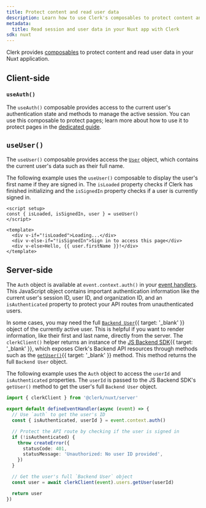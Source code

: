 ```yaml
---
title: Protect content and read user data
description: Learn how to use Clerk's composables to protect content and read user data in your Nuxt application.
metadata: 
  title: Read session and user data in your Nuxt app with Clerk
sdk: nuxt
---
```


Clerk provides [composables](/docs/reference/nuxt/overview#client-side-helpers) to protect content and read user data in your Nuxt application.

## Client-side

### `useAuth()`

The `useAuth()` composable provides access to the current user's authentication state and methods to manage the active session. You can use this composable to protect pages; learn more about how to use it to protect pages in the [dedicated guide](/docs/guides/secure/protect-pages).

<Include src="_partials/vue-nuxt/use-auth" />

## `useUser()`

The `useUser()` composable provides access the [`User`](/docs/reference/javascript/user) object, which contains the current user's data such as their full name.

The following example uses the `useUser()` composable to display the user's first name if they are signed in. The `isLoaded` property checks if Clerk has finished initializing and the `isSignedIn` property checks if a user is currently signed in.

```vue {{ filename: 'app/pages/protected-page.vue' }}
<script setup>
const { isLoaded, isSignedIn, user } = useUser()
</script>

<template>
  <div v-if="!isLoaded">Loading...</div>
  <div v-else-if="!isSignedIn">Sign in to access this page</div>
  <div v-else>Hello, {{ user.firstName }}!</div>
</template>
```

## Server-side

The `Auth` object is available at `event.context.auth()` in your [event handlers](https://h3.unjs.io/guide/event-handler). This JavaScript object contains important authentication information like the current user's session ID, user ID, and organization ID, and an `isAuthenticated` property to protect your API routes from unauthenticated users.

In some cases, you may need the full [`Backend User`](/docs/reference/backend/types/backend-user){{ target: '_blank' }} object of the currently active user. This is helpful if you want to render information, like their first and last name, directly from the server. The `clerkClient()` helper returns an instance of the [JS Backend SDK](/docs/js-backend/getting-started/quickstart){{ target: '_blank' }}, which exposes Clerk's Backend API resources through methods such as the [`getUser()`](/docs/reference/backend/user/get-user){{ target: '_blank' }} method. This method returns the full `Backend User` object.

The following example uses the `Auth` object to access the `userId` and `isAuthenticated` properties. The `userId` is passed to the JS Backend SDK's `getUser()` method to get the user's full `Backend User` object.

```ts {{ filename: 'server/api/auth/index.ts' }}
import { clerkClient } from '@clerk/nuxt/server'

export default defineEventHandler(async (event) => {
  // Use `auth` to get the user's ID
  const { isAuthenticated, userId } = event.context.auth()

  // Protect the API route by checking if the user is signed in
  if (!isAuthenticated) {
    throw createError({
      statusCode: 401,
      statusMessage: 'Unauthorized: No user ID provided',
    })
  }

  // Get the user's full `Backend User` object
  const user = await clerkClient(event).users.getUser(userId)

  return user
})
```
